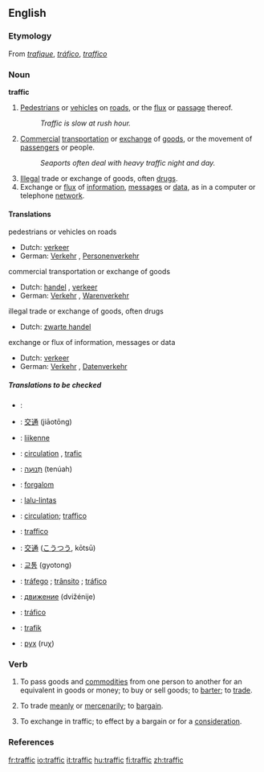 ==English==

===Etymology===
From {{F.}} ''[[trafique]]'', {{S.}} ''[[tráfico]]'', {{It.}} ''[[traffico]]''

===Noun===
'''traffic'''  {{uncountable}}

# [[pedestrian|Pedestrians]] or [[vehicle]]s on [[road]]s, or the [[flux]] or [[passage]] thereof.
#: ''Traffic is slow at rush hour.''
# [[commercial|Commercial]] [[transportation]] or [[exchange]] of [[goods]], or the movement of [[passenger]]s or people.
#: ''Seaports often deal with heavy traffic night and day.''
# [[illegal|Illegal]] trade or exchange of goods, often [[drug]]s.
# Exchange or [[flux]] of [[information]], [[message]]s or [[data]], as in a computer or telephone [[network]].

====Translations====
;pedestrians or vehicles on roads
{{top}}
*Dutch: [[verkeer]] {{n}}
*German: [[Verkehr]] {{m}}, [[Personenverkehr]] {{m}}
{{mid}}
{{bottom}}

;commercial transportation or exchange of goods
{{top}}
*Dutch: [[handel]] {{m}}, [[verkeer]] {{n}}
*German: [[Verkehr]] {{m}}, [[Warenverkehr]] {{m}}
{{mid}}
{{bottom}}

;illegal trade or exchange of goods, often drugs
{{top}}
*Dutch: [[zwarte handel]] {{m}}
{{mid}}
{{bottom}}

;exchange or flux of information, messages or data
{{top}}
*Dutch: [[verkeer]] {{n}}
*German: [[Verkehr]] {{m}}, [[Datenverkehr]] {{m}}
{{mid}}
{{bottom}}

=====Translations to be checked=====
*{{ttbc|Arabic}}: {{ARchar|[[مرور]]}} {{Unicode|(murú:r)}} {{m}}
*{{ttbc|Chinese}}: [[交通]] (jiāotōng)
*{{ttbc|Finnish}}: [[liikenne]]
*{{ttbc|French}}: [[circulation]] {{f}}, [[trafic]] {{m}}
*{{ttbc|Hebrew}}: [[תנועה|תְּנוּעָה]] (tenúah) {{f}}
*{{ttbc|Hungarian}}: [[forgalom]]
*{{ttbc|Indonesian}}: [[lalu-lintas]]
*{{ttbc|Interlingua}}: [[circulation]]; [[traffico]]
*{{ttbc|Italian}}: [[traffico]] {{m}}
*{{ttbc|Japanese}}: [[交通]] ([[こうつう]], kōtsū)
*{{ttbc|Korean}}: [[교통]] (gyotong)
*{{ttbc|Portuguese}}: [[tráfego]] {{m}}; [[trânsito]] {{m}}; [[tráfico]] {{m}}
*{{ttbc|Russian}}: [[движение]] (dvižénije) {{n}}
*{{ttbc|Spanish}}: [[tráfico]] {{m}}
*{{ttbc|Swedish}}: [[trafik]]
*{{ttbc|Ukrainian}}: [[рух]] (ruχ) {{m}}

===Verb===
{{en-infl-reg-consonant|traffic||k}} 
# {{intransitive}} To pass goods and [[commodity|commodities]] from one person to another for an equivalent in goods or money; to buy or sell goods; to [[barter]]; to [[trade]].
# {{intransitive}} To trade [[meanly]] or [[mercenarily]]; to [[bargain]].
# {{transitive}} To exchange in traffic; to effect by a bargain or for a [[consideration]].

===References===
{{R:Webster 1913}}

[[fr:traffic]]
[[io:traffic]]
[[it:traffic]]
[[hu:traffic]]
[[fi:traffic]]
[[zh:traffic]]